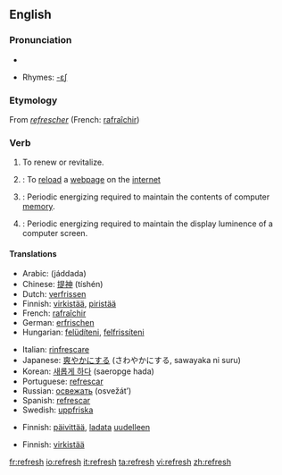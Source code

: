 ==English==

===Pronunciation===
*{{audio|en-us-refresh.ogg|Audio (US)}}

*Rhymes: [[Rhymes:English:-ɛʃ|-ɛʃ]]

===Etymology===
From {{OF.}} ''[[refrescher]]'' (French: [[rafraîchir]])

===Verb===
{{wikipedia}}
{{en-verb|refresh|es}}

# To renew or revitalize.
# {{computing}}: To [[reload]] a [[webpage]] on the [[internet]]
# {{computing}}: Periodic energizing required to maintain the contents of computer [[memory]].
# {{computing}}: Periodic energizing required to maintain the display luminence of a computer screen.<!--Or TV screen, or portable DVD player, or... -->

====Translations====
{{trans-top|To renew or revitalize}}
*Arabic: {{ARchar|[[جدد]]}} (jáddada)
*Chinese: [[提神]] (tíshén)
*Dutch: [[verfrissen]]
*Finnish: [[virkistää]], [[piristää]]
*French: [[rafraîchir]]
*German: [[erfrischen]]
*Hungarian: [[felüdíteni]], [[felfrissíteni]]
{{trans-mid}}
*Italian: [[rinfrescare]]
*Japanese: [[爽やか]]にする (さわやかにする, sawayaka ni suru)
*Korean: [[새롭게 하다]] (saeropge hada)
*Portuguese: [[refrescar]]
*Russian: [[освежать]] (osvežát’)
*Spanish: [[refrescar]]
*Swedish: [[uppfriska]]
{{trans-bottom}}

{{trans-top|To reload a webpage on the internet}}
*Finnish: [[päivittää]], [[ladata]] [[uudelleen]]
{{trans-mid}}
{{trans-bottom}}

{{trans-top|Periodic energizing required to maintain the contents of computer memory}}
{{trans-mid}}
{{trans-bottom}}

{{trans-top|Periodic energizing required to maintain the display luminence of a computer screen}}
*Finnish: [[virkistää]]
{{trans-mid}}
{{trans-bottom}}


[[fr:refresh]]
[[io:refresh]]
[[it:refresh]]
[[ta:refresh]]
[[vi:refresh]]
[[zh:refresh]]